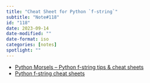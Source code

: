 ```yaml
---
title: "Cheat Sheet for Python `f-string`"
subtitle: "Note#118"
id: "118"
date: 2023-09-14
date-modified: ""
date-format: iso
categories: [notes]
spotlight: ""
---
```

* [Python Morsels – Python f-string tips & cheat sheets](https://www.pythonmorsels.com/string-formatting/)
* [Python f-string cheat sheets](https://fstring.help/cheat/)
